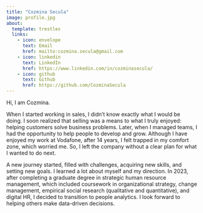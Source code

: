 ```yaml
---
title: "Cozmina Secula"
image: profile.jpg
about:
  template: trestles
  links:
    - icon: envelope
      text: Email
      href: mailto:cozmina.secula@gmail.com
    - icon: linkedin
      text: LinkedIn
      href: https://www.linkedin.com/in/cozminasecula/
    - icon: github
      text: Github
      href: https://github.com/CozminaSecula
---
```


Hi, I am Cozmina.

When I started working in sales, I didn't know exactly what I would be doing. I soon realized that selling was a means to what I truly enjoyed: helping customers solve business problems. Later, when I managed teams, I had the opportunity to help people to develop and grow. Although I have enjoyed my work at Vodafone, after 14 years, I felt trapped in my comfort zone, which worried me. So, I left the company without a clear plan for what I wanted to do next.

A new journey started, filled with challenges, acquiring new skills, and setting new goals. I learned a lot about myself and my direction. In 2023, after completing a graduate degree in strategic human resource management, which included coursework in organizational strategy, change management, empirical social research (qualitative and quantitative), and digital HR, I decided to transition to people analytics. I look forward to helping others make data-driven decisions.
